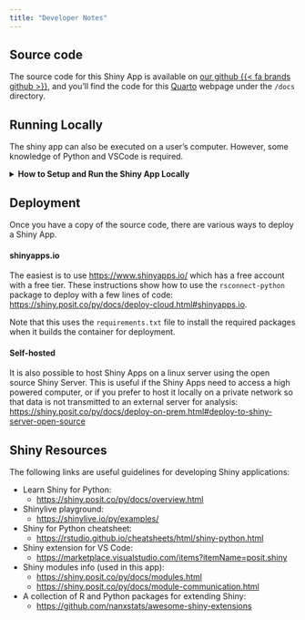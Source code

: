 ```yaml
---
title: "Developer Notes"
---
```


## Source code

The source code for this Shiny App is available on [our github {{< fa brands github >}}](https://github.com/CNM-University-of-Guelph/NASEM-shiny){target="_blank"}, and you'll find the code for this [Quarto](https://quarto.org/){target="_blank"} webpage under the `/docs` directory.

## Running Locally

The shiny app can also be executed on a user's computer. However, some knowledge of Python and VSCode is required.

<details>

<summary><strong>How to Setup and Run the Shiny App Locally</strong></summary>

### Step 1: Install Git

1.  Open a terminal or command prompt.

2.  For macOS, install Git using Homebrew:

    ``` bash
    brew install git
    ```

    For Ubuntu/Debian-based Linux distributions, install Git using apt:

    ``` bash
    sudo apt-get update
    sudo apt-get install git
    ```

    For Windows, download and install the Git executable from [git-scm.com](https://git-scm.com).

### Step 2: Clone the Repository

1.  Open your terminal or command prompt.

2.  Navigate to the directory where you want to clone the repository.

3.  Run the following command

    ``` bash
    git clone https://github.com/CNM-University-of-Guelph/NASEM-shiny.git
    ```

### Step 3: Set Up the Conda Environment

1.  Navigate into the cloned repository directory:

    ``` bash
    cd NASEM-shiny
    ```

2.  Create a new conda environment and install the required packages:

    ``` bash
    conda create --name NASEM_env --file requirements.txt
    ```

3.  Activate the newly created environment:

    ``` bash
    conda activate NASEM_env
    ```

### Step 4: Install VSCode Shiny Extension

1.  Open Visual Studio Code ([https://code.visualstudio.com/](https://code.visualstudio.com/){target="_blank"})
2.  Go to the Extensions view by clicking on the square icon on the sidebar or pressing `Ctrl+Shift+X`.
3.  Search for "Shiny".
4.  Click on the install button next to the extension.

### Step 5: Run the Shiny App Locally

1.  In VSCode, open the folder containing the cloned Shiny for Python application.
2.  Open `app.py`
3.  Open a new terminal and ensure your conda environment is activated.
4.  Press the play {{< fa play >}} button at the top right corner of app.py to run the shiny app

</details>

## Deployment

Once you have a copy of the source code, there are various ways to deploy a Shiny App.

#### shinyapps.io

The easiest is to use <https://www.shinyapps.io/> which has a free account with a free tier. These instructions show how to use the `rsconnect-python` package to deploy with a few lines of code: <https://shiny.posit.co/py/docs/deploy-cloud.html#shinyapps.io>.

Note that this uses the `requirements.txt` file to install the required packages when it builds the container for deployment.

#### Self-hosted

It is also possible to host Shiny Apps on a linux server using the open source Shiny Server. This is useful if the Shiny Apps need to access a high powered computer, or if you prefer to host it locally on a private network so that data is not transmitted to an external server for analysis: <https://shiny.posit.co/py/docs/deploy-on-prem.html#deploy-to-shiny-server-open-source>

## Shiny Resources

The following links are useful guidelines for developing Shiny applications:

-   Learn Shiny for Python:
    -   <https://shiny.posit.co/py/docs/overview.html>
-   Shinylive playground:
    -   <https://shinylive.io/py/examples/>
-   Shiny for Python cheatsheet:
    -   <https://rstudio.github.io/cheatsheets/html/shiny-python.html>
-   Shiny extension for VS Code:
    -   <https://marketplace.visualstudio.com/items?itemName=posit.shiny>
-   Shiny modules info (used in this app):
    -   <https://shiny.posit.co/py/docs/modules.html>
    -   <https://shiny.posit.co/py/docs/module-communication.html>
-   A collection of R and Python packages for extending Shiny:
    -   <https://github.com/nanxstats/awesome-shiny-extensions>